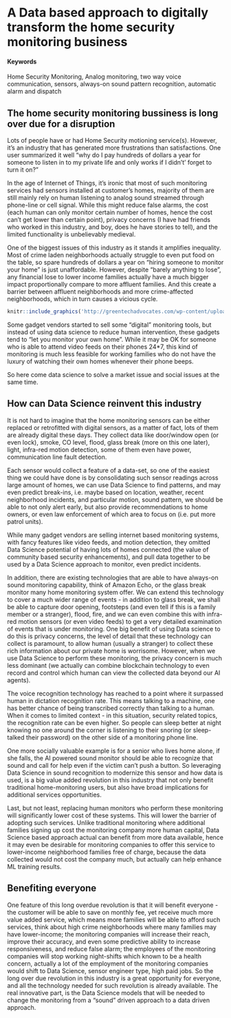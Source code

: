 # A Data based approach to digitally transform the home security monitoring business {#redefining-home-security}

#### Keywords {-}
Home Security Monitoring, Analog monitoring, two way voice communication, sensors, always-on sound pattern recognition, automatic alarm and dispatch


## The home security monitoring bussiness is long over due for a disruption

Lots of people have or had Home Security motioning service(s).  However, it's an industry that has generated more frustrations than satisfactions.  One user summarized it well "why do I pay hundreds of dollars a year for someone to listen in to my private life and only works if I didn't' forget to turn it on?"

In the age of Internet of Things, it's ironic that most of such monitoring services had sensors installed at customer's homes, majority of them are still mainly rely on human listening to analog sound streamed through phone-line or cell signal.  While this might reduce false alarms, the cost (each human can only monitor certain number of homes, hence the cost can't get lower than certain point), privacy concerns (I have had friends who worked in this industry, and boy, does he have stories to tell), and the limited functionality is unbelievably medieval. 

One of the biggest issues of this industry as it stands it amplifies inequality.  Most of crime laden neighborhoods actually struggle to even put food on the table, so spare hundreds of dollars a year on "hiring someone to monitor your home" is just unaffordable.  However, despite "barely anything to lose", any financial lose to lower income families actually have a much bigger impact proportionally compare to more affluent families. And this create a barrier between affluent neighborhoods and more crime-affected neighborhoods, which in turn causes a vicious cycle. 
<!-- ...or include images directly from the web. Cite your sources! -->
```r
knitr::include_graphics('http://greentechadvocates.com/wp-content/uploads/2011/10/Verizon-Home-Monitoring-and-Control-Kit.png')
```


Some gadget vendors started to sell some "digital" monitoring tools, but instead of using data science to reduce human intervention, these gadgets tend to "let you monitor your own home".  While it may be OK for someone who is able to attend video feeds on their phones 24*7, this kind of monitoring is much less feasible for working families who do not have the luxury of watching their own homes whenever their phone beeps.

So here come data science to solve a market issue and social issues at the same time. 

## How can Data Science reinvent this industry

It is not hard to imagine that the home monitoring sensors can be either replaced or retrofitted with digital sensors, as a matter of fact, lots of them are already digital these days. They collect data like door/window open (or even lock), smoke, CO level, flood, glass break (more on this one later), light, infra-red motion detection, some of them even have power, communication line fault detection.

Each sensor would collect a feature of a data-set, so one of the easiest thing we could have done is by consolidating such sensor readings across large amount of homes, we can use Data Science to find patterns, and may even predict break-ins, i.e. maybe based on location, weather, recent neighborhood incidents, and particular motion, sound pattern, we should be able to not only alert early, but also provide recommendations to home owners, or even law enforcement of which area to focus on (i.e. put more patrol units).

While many gadget vendors are selling internet based monitoring systems, with fancy features like video feeds, and motion detection, they omitted Data Science potential of having lots of homes connected (the value of community based security enhancements), and pull data together to be used by a Data Science approach to monitor, even predict incidents. 

In addition, there are existing technologies that are able to have always-on sound monitoring capability, think of Amazon Echo, or the glass break monitor many home monitoring system offer.  We can extend this technology to cover a much wider range of events - in addition to glass break, we shall be able to capture door opening, footsteps (and even tell if this is a family member or a stranger), flood, fire, and we can even combine this with infra-red motion sensors (or even video feeds) to get a very detailed examination of events that is under monitoring.  One big benefit of using Data science to do this is privacy concerns, the level of detail that these technology can collect is paramount, to allow human (usually a stranger) to collect these rich information about our private home is worrisome.  However, when we use Data Science to perform these monitoring, the privacy concern is much less dominant (we actually can combine blockchain technology to even record and control which human can view the collected data beyond our AI agents).

The voice recognition technology has reached to a point where it surpassed human in dictation recognition rate.  This means talking to a machine, one has better chance of being transcribed correctly than talking to a human.  When it comes to limited context - in this situation, security related topics, the recognition rate can be even higher.  So people can sleep better at night knowing no one around the corner is listening to their snoring (or sleep-talked their password) on the other side of a monitoring phone line.  

One more socially valuable example is for a senior who lives home alone, if she falls, the AI powered sound monitor should be able to recognize that sound and call for help even if the victim can't push a button.  So leveraging Data Science in sound recognition to modernize this sensor and how data is used, is a big value added revolution in this industry that not only benefit traditional home-monitoring users, but also have broad implications for additional services opportunities.

Last, but not least, replacing human monitors who perform these monitoring will significantly lower cost of these systems.  This will lower the barrier of adopting such services.  Unlike traditional monitoring where additional families signing up cost the monitoring company more human capital, Data Science based approach actual can benefit from more data available, hence it may even be desirable for monitoring companies to offer this service to lower-income neighborhood families free of charge, because the data collected would not cost the company much, but actually can help enhance ML training results. 



## Benefiting everyone

One feature of this long overdue revolution is that it will benefit everyone - the customer will be able to save on monthly fee, yet receive much more value added service, which means more families will be able to afford such services, think about high crime neighborhoods where many families may have lower-income; the monitoring companies will increase their reach, improve their accuracy, and even some predictive ability to increase responsiveness, and reduce false alarm; the employees of the monitoring companies will stop working night-shifts which known to be a health concern, actually a lot of the employment of the monitoring companies would shift to Data Science, sensor engineer type, high paid jobs. 
So the long over due revolution in this industry is a great opportunity for everyone, and all the technology needed for such revolution is already available.  The real innovative part, is the Data Science models that will be needed to change the monitoring from a "sound" driven approach to a data driven approach. 
